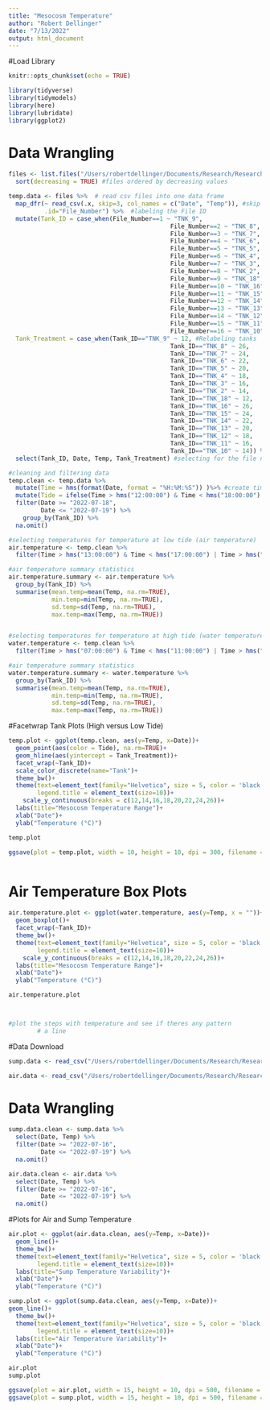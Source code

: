 ```yaml
---
title: "Mesocosm Temperature"
author: "Robert Dellinger"
date: "7/13/2022"
output: html_document
---
```


#Load Library

```r
knitr::opts_chunk$set(echo = TRUE)

library(tidyverse)
library(tidymodels)
library(here)
library(lubridate)
library(ggplot2)


```

# Data Wrangling

```r

files <- list.files("/Users/robertdellinger/Documents/Research/Research/Data/Experiment_Data/Mesocosm_Tank_Temperatures/Tanks", pattern = ".csv", full.names = TRUE) %>% 
  sort(decreasing = TRUE) #files ordered by decreasing values

temp.data <- files %>%  # read csv files into one data frame
  map_dfr(~ read_csv(.x, skip=3, col_names = c("Date", "Temp")), #skip first rows of metadata and rename columns
          .id="File_Number") %>%  #labeling the File ID
  mutate(Tank_ID = case_when(File_Number==1 ~ "TNK_9", 
                                             File_Number==2 ~ "TNK_8",
                                             File_Number==3 ~ "TNK_7",
                                             File_Number==4 ~ "TNK_6",
                                             File_Number==5 ~ "TNK_5",
                                             File_Number==6 ~ "TNK_4",
                                             File_Number==7 ~ "TNK_3",
                                             File_Number==8 ~ "TNK_2",
                                             File_Number==9 ~ "TNK_18",
                                             File_Number==10 ~ "TNK_16",
                                             File_Number==11 ~ "TNK_15",
                                             File_Number==12 ~ "TNK_14",
                                             File_Number==13 ~ "TNK_13",
                                             File_Number==14 ~ "TNK_12",
                                             File_Number==15 ~ "TNK_11",
                                             File_Number==16 ~ "TNK_10"), 
  Tank_Treatment = case_when(Tank_ID=="TNK_9" ~ 12, #Relabeling tanks 
                                             Tank_ID=="TNK_8" ~ 26,
                                             Tank_ID=="TNK_7" ~ 24,
                                             Tank_ID=="TNK_6" ~ 22,
                                             Tank_ID=="TNK_5" ~ 20,
                                             Tank_ID=="TNK_4" ~ 18,
                                             Tank_ID=="TNK_3" ~ 16,
                                             Tank_ID=="TNK_2" ~ 14,
                                             Tank_ID=="TNK_18" ~ 12,
                                             Tank_ID=="TNK_16" ~ 26,
                                             Tank_ID=="TNK_15" ~ 24,
                                             Tank_ID=="TNK_14" ~ 22,
                                             Tank_ID=="TNK_13" ~ 20,
                                             Tank_ID=="TNK_12" ~ 18,
                                             Tank_ID=="TNK_11" ~ 16,
                                             Tank_ID=="TNK_10" ~ 14)) %>% 
  select(Tank_ID, Date, Temp, Tank_Treatment) #selecting for the file number, date and temperature data


```


```r

#cleaning and filtering data
temp.clean <- temp.data %>% 
  mutate(Time = hms(format(Date, format = "%H:%M:%S")) )%>% #create time column 
  mutate(Tide = ifelse(Time > hms("12:00:00") & Time < hms("18:00:00") | Time > hms("00:00:00") & Time < hms("06:00:00"), "Low","High")) %>% #tide column
  filter(Date >= "2022-07-18",
         Date <= "2022-07-19") %>% 
    group_by(Tank_ID) %>% 
  na.omit()

#selecting temperatures for temperature at low tide (air temperature)
air.temperature <- temp.clean %>%
  filter(Time > hms("13:00:00") & Time < hms("17:00:00") | Time > hms("01:00:00") & Time < hms("05:00:00"))

#air temperature summary statistics 
air.temperature.summary <- air.temperature %>% 
  group_by(Tank_ID) %>% 
  summarise(mean.temp=mean(Temp, na.rm=TRUE),
            min.temp=min(Temp, na.rm=TRUE),
            sd.temp=sd(Temp, na.rm=TRUE),
            max.temp=max(Temp, na.rm=TRUE))


#selecting temperatures for temperature at high tide (water temperature)
water.temperature <- temp.clean %>%
  filter(Time > hms("07:00:00") & Time < hms("11:00:00") | Time > hms("19:00:00") & Time < hms("23:00:00"))

#air temperature summary statistics 
water.temperature.summary <- water.temperature %>% 
  group_by(Tank_ID) %>% 
  summarise(mean.temp=mean(Temp, na.rm=TRUE),
            min.temp=min(Temp, na.rm=TRUE),
            sd.temp=sd(Temp, na.rm=TRUE),
            max.temp=max(Temp, na.rm=TRUE))

```


#Facetwrap Tank Plots (High versus Low Tide)

```r

temp.plot <- ggplot(temp.clean, aes(y=Temp, x=Date))+
  geom_point(aes(color = Tide), na.rm=TRUE)+
  geom_hline(aes(yintercept = Tank_Treatment))+
  facet_wrap(~Tank_ID)+
  scale_color_discrete(name="Tank")+
  theme_bw()+
  theme(text=element_text(family="Helvetica", size = 5, color = 'black'),
        legend.title = element_text(size=10))+
    scale_y_continuous(breaks = c(12,14,16,18,20,22,24,26))+
  labs(title="Mesocosm Temperature Range")+
  xlab("Date")+
  ylab("Temperature (°C)")

temp.plot

ggsave(plot = temp.plot, width = 10, height = 10, dpi = 300, filename = "temp.plot.png")



```
# Air Temperature Box Plots

```r



air.temperature.plot <- ggplot(water.temperature, aes(y=Temp, x = ""))+
  geom_boxplot()+
  facet_wrap(~Tank_ID)+
  theme_bw()+
  theme(text=element_text(family="Helvetica", size = 5, color = 'black'),
        legend.title = element_text(size=10))+
    scale_y_continuous(breaks = c(12,14,16,18,20,22,24,26))+
  labs(title="Mesocosm Temperature Range")+
  xlab("Date")+
  ylab("Temperature (°C)")

air.temperature.plot



#plot the steps with temperature and see if theres any pattern 
        # a line 
```

#Data Download

```r

sump.data <- read_csv("/Users/robertdellinger/Documents/Research/Research/Data/Experiment_Data/Mesocosm_Tank_Temperatures/Air_And_Sump/TNK-SMP-SN20569984.csv", skip=3, col_names = c("Date", "Temp"))

air.data <- read_csv("/Users/robertdellinger/Documents/Research/Research/Data/Experiment_Data/Mesocosm_Tank_Temperatures/Air_And_Sump/AIR-SN20565251.csv", skip=3, col_names = c("Date", "Temp"))

```

# Data Wrangling

```r

sump.data.clean <- sump.data %>% 
  select(Date, Temp) %>% 
  filter(Date >= "2022-07-16",
         Date <= "2022-07-19") %>% 
  na.omit()

air.data.clean <- air.data %>% 
  select(Date, Temp) %>% 
  filter(Date >= "2022-07-16",
         Date <= "2022-07-19") %>% 
  na.omit()

```

#Plots for Air and Sump Temperature

```r


air.plot <- ggplot(air.data.clean, aes(y=Temp, x=Date))+
  geom_line()+
  theme_bw()+
  theme(text=element_text(family="Helvetica", size = 5, color = 'black'),
        legend.title = element_text(size=10))+
  labs(title="Sump Temperature Variability")+
  xlab("Date")+
  ylab("Temperature (°C)")

sump.plot <- ggplot(sump.data.clean, aes(y=Temp, x=Date))+
geom_line()+
  theme_bw()+
  theme(text=element_text(family="Helvetica", size = 5, color = 'black'),
        legend.title = element_text(size=10))+
  labs(title="Air Temperature Variability")+
  xlab("Date")+
  ylab("Temperature (°C)")

air.plot
sump.plot

ggsave(plot = air.plot, width = 15, height = 10, dpi = 500, filename = "temp.plot.png")
ggsave(plot = sump.plot, width = 15, height = 10, dpi = 500, filename = "temp.plot.png")


```

